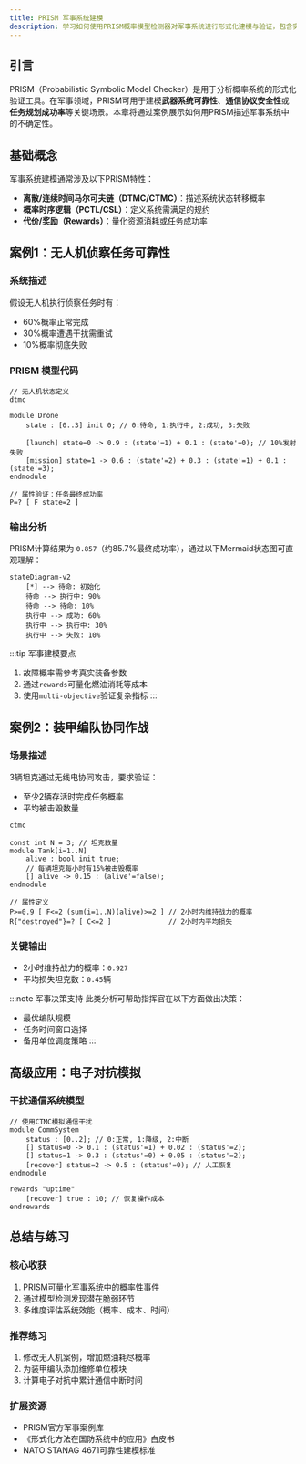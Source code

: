 ```yaml
---
title: PRISM 军事系统建模
description: 学习如何使用PRISM概率模型检测器对军事系统进行形式化建模与验证，包含实战案例和代码示例。
---
```


## 引言

PRISM（Probabilistic Symbolic Model Checker）是用于分析概率系统的形式化验证工具。在军事领域，PRISM可用于建模**武器系统可靠性**、**通信协议安全性**或**任务规划成功率**等关键场景。本章将通过案例展示如何用PRISM描述军事系统中的不确定性。

## 基础概念

军事系统建模通常涉及以下PRISM特性：
- **离散/连续时间马尔可夫链（DTMC/CTMC）**：描述系统状态转移概率
- **概率时序逻辑（PCTL/CSL）**：定义系统需满足的规约
- **代价/奖励（Rewards）**：量化资源消耗或任务成功率

## 案例1：无人机侦察任务可靠性

### 系统描述
假设无人机执行侦察任务时有：
- 60%概率正常完成
- 30%概率遭遇干扰需重试
- 10%概率彻底失败

### PRISM 模型代码
```prism
// 无人机状态定义
dtmc

module Drone
    state : [0..3] init 0; // 0:待命, 1:执行中, 2:成功, 3:失败

    [launch] state=0 -> 0.9 : (state'=1) + 0.1 : (state'=0); // 10%发射失败
    [mission] state=1 -> 0.6 : (state'=2) + 0.3 : (state'=1) + 0.1 : (state'=3);
endmodule

// 属性验证：任务最终成功率
P=? [ F state=2 ]
```

### 输出分析
PRISM计算结果为 `0.857`（约85.7%最终成功率），通过以下Mermaid状态图可直观理解：

```mermaid
stateDiagram-v2
    [*] --> 待命: 初始化
    待命 --> 执行中: 90%
    待命 --> 待命: 10%
    执行中 --> 成功: 60%
    执行中 --> 执行中: 30%
    执行中 --> 失败: 10%
```

:::tip 军事建模要点
1. 故障概率需参考真实装备参数
2. 通过`rewards`可量化燃油消耗等成本
3. 使用`multi-objective`验证复杂指标
:::

## 案例2：装甲编队协同作战

### 场景描述
3辆坦克通过无线电协同攻击，要求验证：
- 至少2辆存活时完成任务概率
- 平均被击毁数量

```prism
ctmc

const int N = 3; // 坦克数量
module Tank[i=1..N]
    alive : bool init true;
    // 每辆坦克每小时有15%被击毁概率
    [] alive -> 0.15 : (alive'=false);
endmodule

// 属性定义
P>=0.9 [ F<=2 (sum(i=1..N)(alive)>=2 ] // 2小时内维持战力的概率
R{"destroyed"}=? [ C<=2 ]              // 2小时内平均损失
```

### 关键输出
- 2小时维持战力的概率：`0.927`
- 平均损失坦克数：`0.45`辆

:::note 军事决策支持
此类分析可帮助指挥官在以下方面做出决策：
- 最优编队规模
- 任务时间窗口选择
- 备用单位调度策略
:::

## 高级应用：电子对抗模拟

### 干扰通信系统模型
```prism
// 使用CTMC模拟通信干扰
module CommSystem
    status : [0..2]; // 0:正常, 1:降级, 2:中断
    [] status=0 -> 0.1 : (status'=1) + 0.02 : (status'=2);
    [] status=1 -> 0.3 : (status'=0) + 0.05 : (status'=2);
    [recover] status=2 -> 0.5 : (status'=0); // 人工恢复
endmodule

rewards "uptime"
    [recover] true : 10; // 恢复操作成本
endrewards
```

## 总结与练习

### 核心收获
1. PRISM可量化军事系统中的概率性事件
2. 通过模型检测发现潜在脆弱环节
3. 多维度评估系统效能（概率、成本、时间）

### 推荐练习
1. 修改无人机案例，增加燃油耗尽概率
2. 为装甲编队添加维修单位模块
3. 计算电子对抗中累计通信中断时间

### 扩展资源
- PRISM官方军事案例库
- 《形式化方法在国防系统中的应用》白皮书
- NATO STANAG 4671可靠性建模标准
